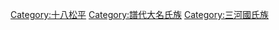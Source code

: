 [[Category:十八松平|Category:十八松平]]
[[Category:譜代大名氏族|Category:譜代大名氏族]]
[[Category:三河國氏族|Category:三河國氏族]]